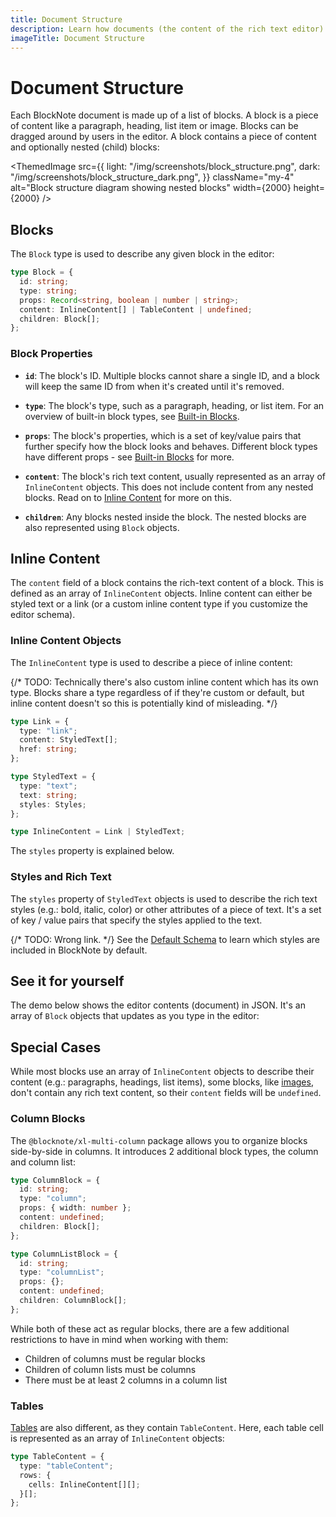```yaml
---
title: Document Structure
description: Learn how documents (the content of the rich text editor) are structured to make the most out of BlockNote.
imageTitle: Document Structure
---
```


# Document Structure

Each BlockNote document is made up of a list of blocks.
A block is a piece of content like a paragraph, heading, list item or image. Blocks can be dragged around by users in the editor. A block contains a piece of content and optionally nested (child) blocks:

<ThemedImage
  src={{
    light: "/img/screenshots/block_structure.png",
    dark: "/img/screenshots/block_structure_dark.png",
  }}
  className="my-4"
  alt="Block structure diagram showing nested blocks"
  width={2000}
  height={2000}
/>

## Blocks

The `Block` type is used to describe any given block in the editor:

```typescript
type Block = {
  id: string;
  type: string;
  props: Record<string, boolean | number | string>;
  content: InlineContent[] | TableContent | undefined;
  children: Block[];
};
```

### Block Properties

- **`id`**: The block's ID. Multiple blocks cannot share a single ID, and a block will keep the same ID from when it's created until it's removed.

- **`type`**: The block's type, such as a paragraph, heading, or list item. For an overview of built-in block types, see [Built-in Blocks](/docs/features/blocks).

- **`props`**: The block's properties, which is a set of key/value pairs that further specify how the block looks and behaves. Different block types have different props - see [Built-in Blocks](/docs/features/blocks) for more.

- **`content`**: The block's rich text content, usually represented as an array of `InlineContent` objects. This does not include content from any nested blocks. Read on to [Inline Content](#inline-content) for more on this.

- **`children`**: Any blocks nested inside the block. The nested blocks are also represented using `Block` objects.

## Inline Content

The `content` field of a block contains the rich-text content of a block. This is defined as an array of `InlineContent` objects. Inline content can either be styled text or a link (or a custom inline content type if you customize the editor schema).

### Inline Content Objects

The `InlineContent` type is used to describe a piece of inline content:

{/* TODO: Technically there's also custom inline content which has its own type. Blocks share a type regardless of if they're custom or default, but inline content doesn't so this is potentially kind of misleading. */}

```typescript
type Link = {
  type: "link";
  content: StyledText[];
  href: string;
};

type StyledText = {
  type: "text";
  text: string;
  styles: Styles;
};

type InlineContent = Link | StyledText;
```

The `styles` property is explained below.

### Styles and Rich Text

The `styles` property of `StyledText` objects is used to describe the rich text styles (e.g.: bold, italic, color) or other attributes of a piece of text. It's a set of key / value pairs that specify the styles applied to the text.

{/* TODO: Wrong link. */}
See the [Default Schema](/docs/foundations/schemas) to learn which styles are included in BlockNote by default.

## See it for yourself

The demo below shows the editor contents (document) in JSON. It's an array of `Block` objects that updates as you type in the editor:

<Example name="basic/block-objects" />

## Special Cases

While most blocks use an array of `InlineContent` objects to describe their content (e.g.: paragraphs, headings, list items), some blocks, like [images](/docs/features/blocks/embeds#image), don't contain any rich text content, so their `content` fields will be `undefined`.

### Column Blocks

The `@blocknote/xl-multi-column` package allows you to organize blocks side-by-side in columns. It introduces 2 additional block types, the column and column list:

```typescript
type ColumnBlock = {
  id: string;
  type: "column";
  props: { width: number };
  content: undefined;
  children: Block[];
};

type ColumnListBlock = {
  id: string;
  type: "columnList";
  props: {};
  content: undefined;
  children: ColumnBlock[];
};
```

While both of these act as regular blocks, there are a few additional restrictions to have in mind when working with them:

- Children of columns must be regular blocks
- Children of column lists must be columns
- There must be at least 2 columns in a column list

### Tables

[Tables](/docs/features/blocks/tables) are also different, as they contain `TableContent`. Here, each table cell is represented as an array of `InlineContent` objects:

```typescript
type TableContent = {
  type: "tableContent";
  rows: {
    cells: InlineContent[][];
  }[];
};
```

